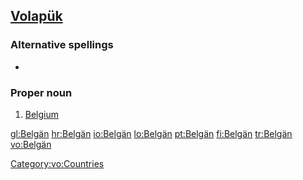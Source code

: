 ==[[Volapük]]==

===Alternative spellings===
* {{l|vo|Belgayn}}

===Proper noun===
{{infl|vo|proper noun}}

# [[Belgium]]

[[Category:vo:Countries]]

[[gl:Belgän]]
[[hr:Belgän]]
[[io:Belgän]]
[[lo:Belgän]]
[[pt:Belgän]]
[[fi:Belgän]]
[[tr:Belgän]]
[[vo:Belgän]]